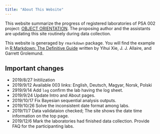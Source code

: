 ```yaml
---
title: "About This Website"
---
```


This website summarize the progress of registered laboratories of PSA 002 project: [OBJECT ORIENTATION](https://psysciacc.org/002-object-orientation/). The proposing author and the assistants are updating this site routinely during data collection. 

This website is generaged by `rmarkdown` package. You will find the example in [R Markdown: The Definitive Guide](https://bookdown.org/yihui/rmarkdown/rmarkdown-site.html) written by Yihui Xie, J. J. Allaire, and Garrett Grolemund.

## Important changes

- 2019/8/27 Initilization
- 2019/9/12 Available 003 links: English, Deutsch, Magyar, Norsk, Polski
- 2919/9/14 Add `log` confirm the lab having the log sheet.
- 2019/9/24 Update Intro and About pages.
- 2019/10/17 Fix Bayesian sequential analysis outputs.
- 2019/10/26 Solve the inconsistent date format among labs.
- 2019/11/7 Data validataion checked; The site shows the date time information on the top page.
- 2019/12/6 Mark the laboratories had finished data collection. Provide FAQ for the participanting labs.
